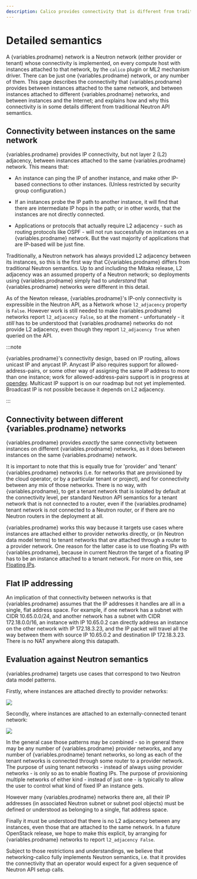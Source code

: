 ```yaml
---
description: Calico provides connectivity that is different from traditional Neutron API semantics.
---
```


# Detailed semantics

A {variables.prodname} network is a Neutron network (either provider or tenant) whose
connectivity is implemented, on every compute host with instances attached to
that network, by the `calico` plugin or ML2 mechanism driver. There can be
just one {variables.prodname} network, or any number of them. This page describes the
connectivity that {variables.prodname} provides between instances attached to the same
network, and between instances attached to different {variables.prodname} networks, and
between instances and the Internet; and explains how and why this connectivity
is in some details different from traditional Neutron API semantics.

## Connectivity between instances on the same network

{variables.prodname} provides IP connectivity, but not layer 2 (L2) adjacency, between
instances attached to the same {variables.prodname} network. This means that:

- An instance can ping the IP of another instance, and make other IP-based
  connections to other instances. (Unless restricted by security group
  configuration.)

- If an instances probe the IP path to another instance, it will find that
  there are intermediate IP hops in the path; or in other words, that the
  instances are not directly connected.

- Applications or protocols that actually require L2 adjacency - such as
  routing protocols like OSPF - will not run successfully on instances on a
  {variables.prodname} network. But the vast majority of applications that are IP-based will
  be just fine.

Traditionally, a Neutron network has always provided L2 adjacency between its
instances, so this is the first way that C{variables.prodname} differs from traditional
Neutron semantics. Up to and including the Mitaka release, L2 adjacency was an
assumed property of a Neutron network; so deployments using {variables.prodname} simply had
to _understand_ that {variables.prodname} networks were different in this detail.

As of the Newton release, {variables.prodname}'s IP-only connectivity is expressible in the
Neutron API, as a Network whose `l2_adjacency` property is `False`.
However work is still needed to make {variables.prodname} networks report `l2_adjacency False`, so at the moment - unfortunately - it _still_ has to be understood that
{variables.prodname} networks do not provide L2 adjacency, even though they report
`l2_adjacency True` when queried on the API.

:::note

{variables.prodname}'s connectivity design, based on IP routing, allows unicast IP
and anycast IP. Anycast IP also requires support for allowed-address-pairs,
or some other way of assigning the same IP address to more than one instance;
work for allowed-address-pairs support is in progress at [opendev](https://review.openstack.org/#/c/344008/).
Multicast IP support is on our roadmap but not yet implemented. Broadcast IP
is not possible because it depends on L2 adjacency.

:::

## Connectivity between different {variables.prodname} networks

{variables.prodname} provides _exactly_ the same connectivity between instances on different
{variables.prodname} networks, as it does between instances on the same {variables.prodname} network.

It is important to note that this is equally true for 'provider' and 'tenant'
{variables.prodname} networks (i.e. for networks that are provisioned by the cloud operator,
or by a particular tenant or project), and for connectivity between any mix of
those networks. There is no way, with {variables.prodname}, to get a tenant network that is
isolated by default at the connectivity level, per standard Neutron API
semantics for a tenant network that is not connected to a router, even if the
{variables.prodname} tenant network is _not_ connected to a Neutron router, or if there are
no Neutron routers in the deployment at all.

{variables.prodname} works this way because it targets use cases where instances are attached
either to provider networks directly, or (in Neutron data model terms) to
tenant networks that _are_ attached through a router to a provider network.
One reason for the latter case is to use floating IPs with {variables.prodname}, because in
current Neutron the target of a floating IP has to be an instance attached to a
tenant network. For more on this, see [Floating IPs](floating-ips.mdx).

## Flat IP addressing

An implication of that connectivity between networks is that {variables.prodname} assumes
that the IP addresses it handles are all in a single, flat address space. For
example, if one network has a subnet with CIDR 10.65.0.0/24, and another
network has a subnet with CIDR 172.18.0.0/16, an instance with IP 10.65.0.2 can
directly address an instance on the other network with IP 172.18.3.23, and the
IP packet will travel all the way between them with source IP 10.65.0.2 and
destination IP 172.18.3.23. There is no NAT anywhere along this datapath.

## Evaluation against Neutron semantics

{variables.prodname} targets use cases that correspond to two Neutron data model patterns.

Firstly, where instances are attached directly to provider networks:

![](/img/calico/networking-calico/calico-provider.png)

Secondly, where instances are attached to an externally-connected tenant
network:

![](/img/calico/networking-calico/calico-tenant.png)

In the general case those patterns may be combined - so in general there may be
any number of {variables.prodname} provider networks, and any number of {variables.prodname} tenant
networks, so long as each of the tenant networks is connected through some
router to a provider network. The purpose of using tenant networks - instead
of always using provider networks - is only so as to enable floating IPs. The
purpose of provisioning multiple networks of either kind - instead of just
one - is typically to allow the user to control what kind of fixed IP an
instance gets.

However many {variables.prodname} networks there are, all their IP addresses (in associated
Neutron subnet or subnet pool objects) must be defined or understood as
belonging to a single, flat address space.

Finally it must be understood that there is no L2 adjacency between any
instances, even those that are attached to the same network. In a future
OpenStack release, we hope to make this explicit, by arranging for {variables.prodname}
networks to report `l2_adjacency False`.

Subject to those restrictions and understandings, we believe that
networking-calico fully implements Neutron semantics, i.e. that it provides the
connectivity that an operator would expect for a given sequence of Neutron API
setup calls.
